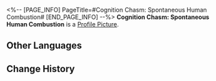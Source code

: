 <%-- [PAGE_INFO]
PageTitle=#Cognition Chasm: Spontaneous Human Combustion#
[END_PAGE_INFO] --%>
{{Item Infobox
|id          = 140324
|image       = Item Cognition Chasm- Spontaneous Human Combustion.png
|type        = Mission Item
|invCategory = Missions
|rarity      = 3
|effect      = 
|description = "That means every victim's disappearance was accompanied by incomprehensible fires."<br />"When we made visits to the scenes, some witness testimonies proved that too..."<br />"The words they used were... 'Spontaneous combustion of the human body.'"
}}
'''Cognition Chasm: Spontaneous Human Combustion''' is a [[Profile Picture]].

==Other Languages==
{{Other Languages
|en   = Cognition Chasm: Spontaneous Human Combustion
|zhs  = 记忆盲点·人体自燃
|zht  = 記憶盲點•人體自燃
|ja   = 記憶の盲点・人体自然発火
|ko   = 기억의 맹점•인체 자연 발화
|es   = Laguna mental: Combustión espontánea del cuerpo
|fr   = Bribes de souvenirs : Combustion humaine spontanée
|ru   = Бездна памяти: Самовозгорание человеческого тела
|th   = จุดบอดความทรงจำ: ร่างกายลุกไหม้
|vi   = Điểm Mù Ký Ức - Cơ Thể Tự Thiêu
|de   = Erinnerungslücke: Selbstentzündung
|id   = Titik Buta Memori: Pembakaran Spontan Pada Tubuh Manusia
|pt   = Abismo de Cognição: Combustão Espontânea Humana
}}

==Change History==
{{Change History|1.6}}